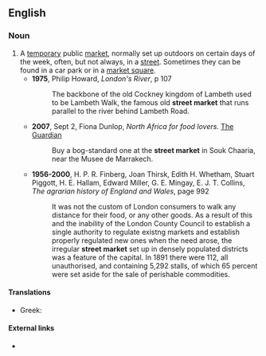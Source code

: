 ==English==

===Noun===
{{en-noun|head=[[street]] [[market]]}}

# A [[temporary]] public [[market]], normally set up outdoors on certain days of the week, often, but not always, in a [[street]]. Sometimes they can be found in a car park or in a [[market square]].
#*'''1975''', Philip Howard, ''London's River'', p 107
#*:The backbone of the old Cockney kingdom of Lambeth used to be Lambeth Walk, the famous old '''street market''' that runs parallel to the river behind Lambeth Road.
#*'''2007''', Sept 2,  Fiona Dunlop, ''North Africa for food lovers.'' [[w:The Guardian|The Guardian]]
#*:Buy a bog-standard one at the '''street market''' in Souk Chaaria, near the Musee de Marrakech.
#*'''1956-2000''', H. P. R. Finberg, Joan Thirsk, Edith H. Whetham, Stuart Piggott, H. E. Hallam, Edward Miller, G. E. Mingay, E. J. T. Collins, ''The agrarian history of England and Wales'', page 992
#*:It was not the custom of London consumers to walk any distance for their food, or any other goods. As a result of this and the inability of the London County Council to establish a single authority to regulate existng markets and establish properly regulated new ones when the need arose, the irregular '''street market''' set up in densely populated districts was a feature of the capital. In 1891 there were 112, all unauthorised, and containing 5,292 stalls, of which 65 percent were set aside for the sale of perishable commodities.

====Translations====
{{trans-top|market in the street}}
* Greek: {{t|el|λαϊκή|f}}
{{trans-mid}}
{{trans-bottom}}


====External links====
* {{pedialite}}